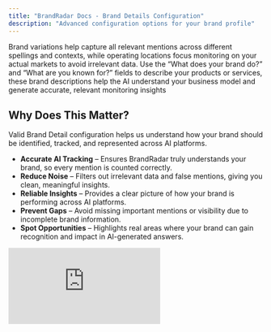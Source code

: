 ```yaml
---
title: "BrandRadar Docs - Brand Details Configuration"
description: "Advanced configuration options for your brand profile"
---
```




Brand variations help capture all relevant mentions across different spellings and contexts, while operating locations focus monitoring on your actual markets to avoid irrelevant data. Use the “What does your brand do?” and “What are you known for?” fields to describe your products or services, these brand descriptions help the AI understand your business model and generate accurate, relevant monitoring insights

## Why Does This Matter?

Valid Brand Detail configuration helps us understand how your brand should be identified, tracked, and represented across AI platforms.

- **Accurate AI Tracking** – Ensures BrandRadar truly understands your brand, so every mention is counted correctly.
- **Reduce Noise** – Filters out irrelevant data and false mentions, giving you clean, meaningful insights.
- **Reliable Insights** – Provides a clear picture of how your brand is performing across AI platforms.
- **Prevent Gaps** – Avoid missing important mentions or visibility due to incomplete brand information.
- **Spot Opportunities** – Highlights real areas where your brand can gain recognition and impact in AI-generated answers.

<div style={{position: 'relative', paddingBottom: 'calc(47.46527777777778% + 41px)', height: 0, width: '100%'}}>
  <iframe 
    src="https://demo.arcade.software/sLthX97gGRdXdeNrazBo?embed&embed_mobile=tab&embed_desktop=inline&show_copy_link=true" 
    title="Add a New Prompt by Topic and Region in Data Builder" 
    frameBorder="0" 
    loading="lazy" 
    webkitAllowFullScreen 
    mozAllowFullScreen 
    allowFullScreen 
    allow="clipboard-write" 
    style={{position: 'absolute', top: 0, left: 0, width: '100%', height: '100%', colorScheme: 'light'}}
  />
</div>

<Card
  title="Next: Competitor Configuration"
  icon="arrow-right"
  href="/competitor-configuration"
>
  Learn how to set up competitor tracking
</Card>
